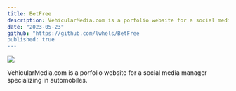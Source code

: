 ```yaml
---
title: BetFree
description: VehicularMedia.com is a porfolio website for a social media manager specializing in automobiles.
date: "2023-05-23"
github: "https://github.com/lwhels/BetFree
published: true
---
```


![](https://www.vehicularmedia.com/_next/image?url=%2Fimages%2Fbanner.png&w=1920&q=75)

VehicularMedia.com is a porfolio website for a social media manager specializing in automobiles.
